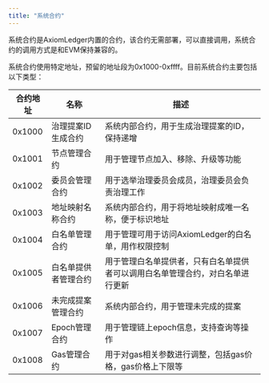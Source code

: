 ```yaml
---
title: "系统合约"
---
```


系统合约是AxiomLedger内置的合约，该合约无需部署，可以直接调用，系统合约的调用方式是和EVM保持兼容的。

系统合约使用特定地址，预留的地址段为0x1000-0xffff。目前系统合约主要包括以下类型：

| 合约地址     | 名称               | 描述                                      |
| ------------| -------------------|-------------------------------------------|
| 0x1000      | 治理提案ID生成合约  | 系统内部合约，用于生成治理提案的ID，保持递增               |
| 0x1001      | 节点管理合约        | 用于管理节点加入、移除、升级等功能            |
| 0x1002      | 委员会管理合约      | 用于选举治理委员会成员，治理委员会负责治理工作 |
| 0x1003      | 地址映射名称合约    | 系统内部合约，用于将地址映射成唯一名称，便于标识地址        |
| 0x1004      | 白名单管理合约      | 用于管理可用于访问AxiomLedger的白名单，用作权限控制        |
| 0x1005      | 白名单提供者管理合约 | 用于管理白名单提供者，只有白名单提供者可以调用白名单管理合约，对白名单进行更新        |
| 0x1006      | 未完成提案管理合约    | 系统内部合约，用于管理未完成的提案        |
| 0x1007      | Epoch管理合约      | 用于管理链上epoch信息，支持查询等操作         |
| 0x1008      | Gas管理合约        | 用于对gas相关参数进行调整，包括gas价格，gas价格上下限等        |
